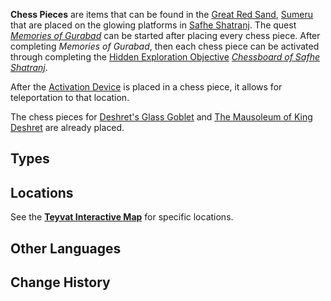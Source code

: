 {{Terminology Infobox
|image        = Item King Deshrets Pillar.png
|type         = Item Groups
}}
'''Chess Pieces''' are items that can be found in the [[Great Red Sand]], [[Sumeru]] that are placed on the glowing platforms in [[Safhe Shatranj]]. The quest ''[[Memories of Gurabad]]'' can be started after placing every chess piece. After completing ''Memories of Gurabad'', then each chess piece can be activated through completing the [[Hidden Exploration Objective]] ''[[Chessboard of Safhe Shatranj]]''.

After the [[Activation Device]] is placed in a chess piece, it allows for teleportation to that location.

The chess pieces for [[Deshret's Glass Goblet]] and [[The Mausoleum of King Deshret]] are already placed.

==Types==
{{Items by Category List|Chess Pieces}}

==Locations==
See the '''[https://webstatic-sea.mihoyo.com/app/ys-map-sea/index.html#/map/2?shown_types=458&center=3531.00,-6519.00&zoom=-1.00 Teyvat Interactive Map]''' for specific locations.

==Other Languages==
{{Other Languages
|default_hidden=1
|en      = Chess Piece
|zhs     = 「棋子」
|zhs_rm  = "Qízǐ"
|zht     = 「棋子」
|zht_rm  = "Qízǐ"
|ja      = 「駒」
|ja_rm   = "Koma"
|ko      = 「장기말」
|es      = Pieza de ajedrez
|fr      = Pièce d'échecs
|ru      = Фигуру
|th      = "ตัวหมาก"
|vi      = "Quân Cờ"
|de      = „Schachfigur“
|id      = Bidak Catur
|pt      = Peça de Xadrez
|tr      = Satranç Taşını
|it      = Pezzo degli scacchi
}}

==Change History==
{{Change History|3.4}}
[[Category:Chess Pieces| ]]